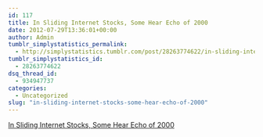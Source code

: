 ```yaml
---
id: 117
title: In Sliding Internet Stocks, Some Hear Echo of 2000
date: 2012-07-29T13:36:01+00:00
author: Admin
tumblr_simplystatistics_permalink:
  - http://simplystatistics.tumblr.com/post/28263774622/in-sliding-internet-stocks-some-hear-echo-of-2000
tumblr_simplystatistics_id:
  - 28263774622
dsq_thread_id:
  - 934947737
categories:
  - Uncategorized
slug: "in-sliding-internet-stocks-some-hear-echo-of-2000"
---
```

[In Sliding Internet Stocks, Some Hear Echo of 2000](http://www.nytimes.com/2012/07/28/technology/as-social-sites-shares-fall-some-hear-echo-of-2000.html?smid=tu-share)
